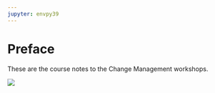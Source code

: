 ```yaml
---
jupyter: envpy39
---
```


# Preface {.unnumbered}

These are the course notes to the Change Management workshops.

![](title.webp)
